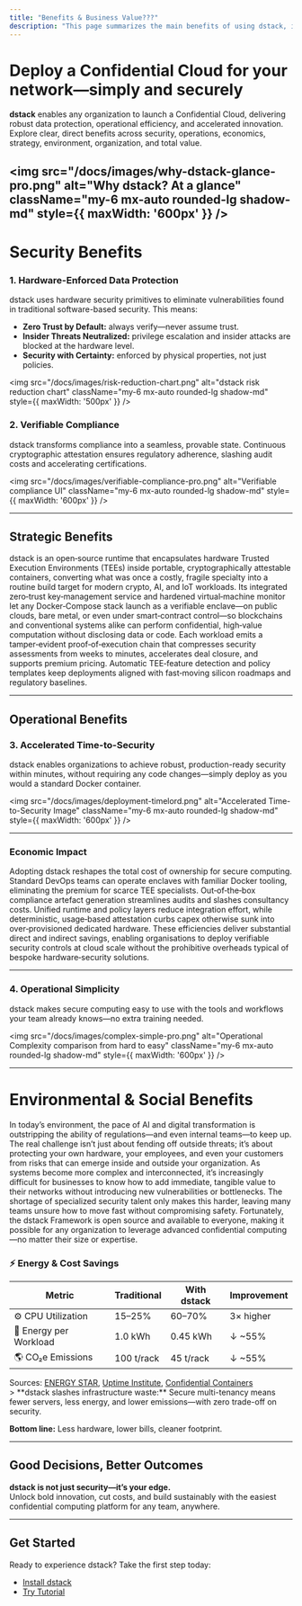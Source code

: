 ```yaml
---
title: "Benefits & Business Value???"
description: "This page summarizes the main benefits of using dstack, including improved security, easier compliance, and new opportunities for innovation. It highlights how dstack helps both technical teams and business leaders by reducing risk, saving time, and enabling secure computing at scale."
---
```



# Deploy a Confidential Cloud for your network—simply and securely

**dstack** enables any organization to launch a Confidential Cloud, delivering robust data protection, operational efficiency, and accelerated innovation. Explore clear, direct benefits across security, operations, economics, strategy, environment, organization, and total value.

<img
  src="/docs/images/why-dstack-glance-pro.png"
  alt="Why dstack? At a glance"
  className="my-6 mx-auto rounded-lg shadow-md"
  style={{ maxWidth: '600px' }}
/>
---



# Security Benefits


### 1. Hardware-Enforced Data Protection

dstack uses hardware security primitives to eliminate vulnerabilities found in traditional software-based security. This means:

<ul className="my-6 space-y-3">
  <li>
    <strong>Zero Trust by Default:</strong> always verify—never assume trust.
  </li>
  <li>
    <strong>Insider Threats Neutralized:</strong> privilege escalation and insider attacks are blocked at the hardware level.
  </li>
  <li>
    <strong>Security with Certainty:</strong> enforced by physical properties, not just policies.
  </li>
</ul>



<img
  src="/docs/images/risk-reduction-chart.png"
  alt="dstack risk reduction chart"
  className="my-6 mx-auto rounded-lg shadow-md"
  style={{ maxWidth: '500px' }}
/>

### 2. Verifiable Compliance

dstack transforms compliance into a seamless, provable state. Continuous cryptographic attestation ensures regulatory adherence, slashing audit costs and accelerating certifications.

<img
  src="/docs/images/verifiable-compliance-pro.png"
  alt="Verifiable compliance UI"
  className="my-6 mx-auto rounded-lg shadow-md"
  style={{ maxWidth: '600px' }}
/>

---
## Strategic Benefits

dstack is an open‑source runtime that encapsulates hardware Trusted Execution Environments (TEEs) inside portable, cryptographically attestable containers, converting what was once a costly, fragile specialty into a routine build target for modern crypto, AI, and IoT workloads. Its integrated zero‑trust key‑management service and hardened virtual‑machine monitor let any Docker‑Compose stack launch as a verifiable enclave—on public clouds, bare metal, or even under smart‑contract control—so blockchains and conventional systems alike can perform confidential, high‑value computation without disclosing data or code. Each workload emits a tamper‑evident proof‑of‑execution chain that compresses security assessments from weeks to minutes, accelerates deal closure, and supports premium pricing. Automatic TEE‑feature detection and policy templates keep deployments aligned with fast‑moving silicon roadmaps and regulatory baselines.


---

## Operational Benefits

### 3. Accelerated Time-to-Security

dstack enables organizations to achieve robust, production-ready security within minutes, without requiring any code changes—simply deploy as you would a standard Docker container.

<img
  src="/docs/images/deployment-timelord.png"
  alt="Accelerated Time-to-Security Image"
  className="my-6 mx-auto rounded-lg shadow-md"
  style={{ maxWidth: '600px' }}
/>

---

### Economic Impact

Adopting dstack reshapes the total cost of ownership for secure computing. Standard DevOps teams can operate enclaves with familiar Docker tooling, eliminating the premium for scarce TEE specialists. Out‑of‑the‑box compliance artefact generation streamlines audits and slashes consultancy costs. Unified runtime and policy layers reduce integration effort, while deterministic, usage‑based attestation curbs capex otherwise sunk into over‑provisioned dedicated hardware. These efficiencies deliver substantial direct and indirect savings, enabling organisations to deploy verifiable security controls at cloud scale without the prohibitive overheads typical of bespoke hardware‑security solutions.

---

### 4. Operational Simplicity

dstack makes secure computing easy to use with the tools and workflows your team already knows—no extra training needed.

<img
  src="/docs/images/complex-simple-pro.png"
  alt="Operational Complexity comparison from hard to easy"
  className="my-6 mx-auto rounded-lg shadow-md"
  style={{ maxWidth: '600px' }}
/>

---

# Environmental & Social Benefits
In today’s environment, the pace of AI and digital transformation is outstripping the ability of regulations—and even internal teams—to keep up. The real challenge isn’t just about fending off outside threats; it’s about protecting your own hardware, your employees, and even your customers from risks that can emerge inside and outside your organization. As systems become more complex and interconnected, it’s increasingly difficult for businesses to know how to add immediate, tangible value to their networks without introducing new vulnerabilities or bottlenecks. The shortage of specialized security talent only makes this harder, leaving many teams unsure how to move fast without compromising safety. Fortunately, the dstack Framework is open source and available to everyone, making it possible for any organization to leverage advanced confidential computing—no matter their size or expertise.


### ⚡ Energy & Cost Savings


<div className="overflow-x-auto my-4">
  <table className="min-w-full border rounded-lg shadow text-sm">
    <thead>
      <tr className="bg-green-50">
        <th className="py-3 px-4 text-left font-semibold">Metric</th>
        <th className="py-3 px-4 text-left font-semibold">Traditional</th>
        <th className="py-3 px-4 text-left font-semibold">With dstack</th>
        <th className="py-3 px-4 text-left font-semibold">Improvement</th>
      </tr>
    </thead>
    <tbody>
      <tr className="border-b">
        <td className="py-2 px-4 flex items-center gap-2">
          <span className="text-lg">⚙️</span>
          <span>CPU Utilization</span>
        </td>
        <td className="py-2 px-4">15–25%</td>
        <td className="py-2 px-4 font-semibold text-green-700">60–70%</td>
        <td className="py-2 px-4 text-green-600 font-medium">3× higher</td>
      </tr>
      <tr className="bg-gray-50 border-b">
        <td className="py-2 px-4 flex items-center gap-2">
          <span className="text-lg">🔋</span>
          <span>Energy per Workload</span>
        </td>
        <td className="py-2 px-4">1.0 kWh</td>
        <td className="py-2 px-4 font-semibold text-green-700">0.45 kWh</td>
        <td className="py-2 px-4 text-green-600 font-medium">↓ ~55%</td>
      </tr>
      <tr>
        <td className="py-2 px-4 flex items-center gap-2">
          <span className="text-lg">🌎</span>
          <span>CO₂e Emissions</span>
        </td>
        <td className="py-2 px-4">100 t/rack</td>
        <td className="py-2 px-4 font-semibold text-green-700">45 t/rack</td>
        <td className="py-2 px-4 text-green-600 font-medium">↓ ~55%</td>
      </tr>
    </tbody>
  </table>
  <div className="text-xs text-gray-500 mt-2">
    Sources: 
    <a href="https://www.energystar.gov" className="underline ml-1" target="_blank" rel="noopener">ENERGY STAR</a>, 
    <a href="https://uptimeinstitute.com" className="underline ml-1" target="_blank" rel="noopener">Uptime Institute</a>, 
    <a href="https://confidentialcontainers.org" className="underline ml-1" target="_blank" rel="noopener">Confidential Containers</a>
  </div>
</div>
> **dstack slashes infrastructure waste:** Secure multi-tenancy means fewer servers, less energy, and lower emissions—with zero trade-off on security.

**Bottom line:** Less hardware, lower bills, cleaner footprint.

---

## Good Decisions, Better Outcomes

**dstack is not just security—it’s your edge.**  
Unlock bold innovation, cut costs, and build sustainably with the easiest confidential computing platform for any team, anywhere.

---

## Get Started

Ready to experience dstack? Take the first step today:

- [Install dstack](/docs/getting-started/installation)
- [Try Tutorial](/docs/tutorials/index)
